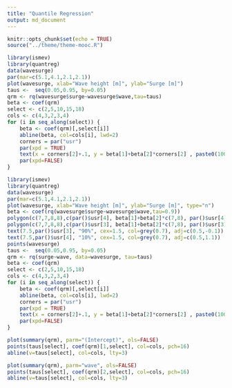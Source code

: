 ---
title: "Quantile Regression"
output: md_document
---

```{r setup, include=FALSE}
knitr::opts_chunk$set(echo = TRUE)
source("../theme/theme-mooc.R")
```

```{r, flcolours=TRUE}
library(ismev)
library(quantreg)
data(wavesurge)
par(mar=c(5.1,4.1,2.1,2.1))
plot(wavesurge, xlab="Wave height [m]", ylab="Surge [m]")
taus <-  seq(0.05,0.95, by=0.05)
qrm <- rq(wavesurge$surge~wavesurge$wave,tau=taus)
beta <- coef(qrm)
select <- c(2,5,10,15,18)
cols <- c(4,3,2,3,4)
for (i in seq_along(select)) {
    beta <- coef(qrm)[,select[i]]
    abline(beta, col=cols[i], lwd=2)
    corners = par("usr") 
    par(xpd = TRUE) 
    text(x = corners[2]+.1, y = beta[1]+beta[2]*corners[2] , paste0(100*taus[select[i]],"%"), srt = 0, adj=c(0,0.5), col=cols[i])
    par(xpd=FALSE)
}
```

```{r, flcolours=TRUE}
library(ismev)
library(quantreg)
data(wavesurge)
par(mar=c(5.1,4.1,2.1,2.1))
plot(wavesurge, xlab="Wave height [m]", ylab="Surge [m]", type="n")
beta <- coef(rq(wavesurge$surge~wavesurge$wave,tau=0.9))
polygon(c(7,7,8,8),c(par()$usr[4], beta[1]+beta[2]*c(7,8), par()$usr[4]),col=grey(0.8), border=NA, density=45)
polygon(c(7,7,8,8),c(par()$usr[3], beta[1]+beta[2]*c(7,8), par()$usr[3]),col=grey(0.8), border=NA, density=45, angle=305)
text(7.5,par()$usr[3], "90%", cex=1.5, col=grey(0.7), adj=c(0.5,-0.1))
text(7.5,par()$usr[4], "10%", cex=1.5, col=grey(0.7), adj=c(0.5,1.1))
points(wavesurge)
taus <-  seq(0.05,0.95, by=0.05)
qrm <- rq(surge~wave, data=wavesurge, tau=taus)
beta <- coef(qrm)
select <- c(2,5,10,15,18)
cols <- c(4,3,2,3,4)
for (i in seq_along(select)) {
    beta <- coef(qrm)[,select[i]]
    abline(beta, col=cols[i], lwd=2)
    corners = par("usr") 
    par(xpd = TRUE) 
    text(x = corners[2]+.1, y = beta[1]+beta[2]*corners[2] , paste0(100*taus[select[i]],"%"), srt = 0, adj=c(0,0.5), col=cols[i])
    par(xpd=FALSE)
}

```
```{r}
plot(summary(qrm), parm="(Intercept)", ols=FALSE)
points(taus[select], coef(qrm)[1,select], col=cols, pch=16)
abline(v=taus[select], col=cols, lty=3)
```
```{r}
plot(summary(qrm), parm="wave", ols=FALSE)
points(taus[select], coef(qrm)[2,select], col=cols, pch=16)
abline(v=taus[select], col=cols, lty=3)
```
